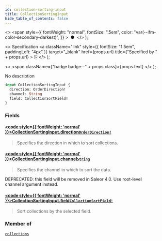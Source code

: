 ```yaml
---
id: collection-sorting-input
title: CollectionSortingInput
hide_table_of_contents: false
---
```


  <>
    <span
      style={{
        fontWeight: "normal",
        fontSize: ".5em",
        color: "var(--ifm-color-secondary-darkest)",
      }}
    >
      &nbsp;●&nbsp;
    </span>
  </>
);

  <>
    Specification
    <a
      className="link"
      style={{ fontSize: "1.5em", paddingLeft: "4px" }}
      target="\_blank"
      href={props.url}
      title={"Specified by " + props.url}
    >
      ⎘
    </a>
  </>
);

  <>
    <span className={"badge badge--" + props.class}>{props.text}</span>
  </>
);

No description

```graphql
input CollectionSortingInput {
  direction: OrderDirection!
  channel: String
  field: CollectionSortField!
}
```

### Fields

#### [<code style={{ fontWeight: 'normal' }}>CollectionSortingInput.<b>direction</b></code>](#)<Bullet />[`OrderDirection!`](../../../api-reference/miscellaneous/enums/order-direction) <Badge class="secondary" text="non-null"/> <Badge class="secondary" text="enum"/> <Badge class="secondary" text="miscellaneous"/>

> Specifies the direction in which to sort collections.

#### [<code style={{ fontWeight: 'normal' }}>CollectionSortingInput.<b>channel</b></code>](#)<Bullet />[`String`](../../../api-reference/miscellaneous/scalars/string) <Badge class="secondary" text="scalar"/> <Badge class="secondary" text="miscellaneous"/>

> Specifies the channel in which to sort the data.

DEPRECATED: this field will be removed in Saleor 4.0. Use root-level channel argument instead.

>

#### [<code style={{ fontWeight: 'normal' }}>CollectionSortingInput.<b>field</b></code>](#)<Bullet />[`CollectionSortField!`](../../../api-reference/products/enums/collection-sort-field) <Badge class="secondary" text="non-null"/> <Badge class="secondary" text="enum"/> <Badge class="secondary" text="products"/>

> Sort collections by the selected field.

### Member of

[`collections`](../../../api-reference/products/queries/collections) <Badge class="secondary" text="query"/>
